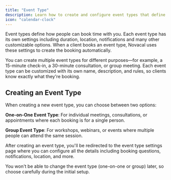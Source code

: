 ```yaml
---
title: "Event Type"
description: Learn how to create and configure event types that define how people can book time with you, including duration, availability, and location settings.
icon: "calendar-clock"
---
```


Event types define how people can book time with you. Each event type has its own settings including duration, location, notifications and many other customizable options. When a client books an event type, Novacal uses these settings to create the booking automatically.

You can create multiple event types for different purposes—for example, a 15-minute check-in, a 30-minute consultation, or group meeting. Each event type can be customized with its own name, description, and rules, so clients know exactly what they're booking.

## Creating an Event Type

When creating a new event type, you can choose between two options:

**One-on-One Event Type**: For individual meetings, consultations, or appointments where each booking is for a single person.

**Group Event Type**: For workshops, webinars, or events where multiple people can attend the same session.

After creating an event type, you'll be redirected to the event type settings page where you can configure all the details including booking questions, notifications, location, and more.

<Warning>
  You won't be able to change the event type (one-on-one or group) later, so
  choose carefully during the initial setup.
</Warning>
